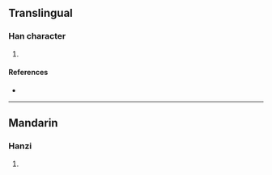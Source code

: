 {{character info/new}}
==Translingual==

===Han character===
{{Han char|rn=96|rad=玉|as=09|sn=13|four=|canj=MGDWF|ids=⿰𤣩柬}}

# {{defn|Han|sort=玉09}}

====References====
* {{Han ref|kx=0737.130|dkj=21115|dj=1148.160|hdz=21125.120|uh=7453|ud=29779}}

----

==Mandarin==

===Hanzi===
{{cmn-hanzi|pin=[[huán]] ([[huan2]]), [[liàn]] ([[lian4]])|wg=huan<sup>2</sup>, lien<sup>4</sup>}}

# {{defn|lang=cmn|sort=玉09}}